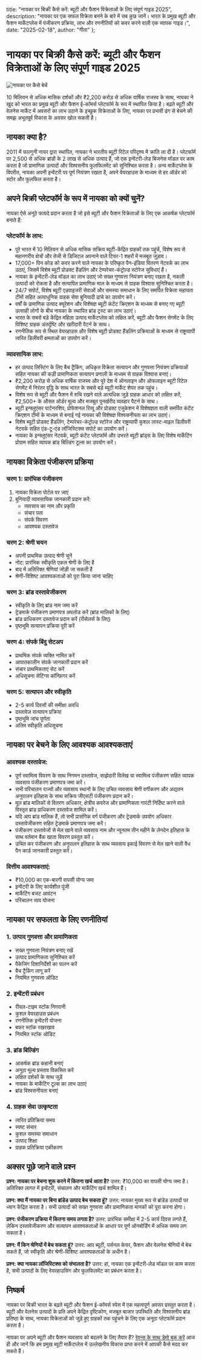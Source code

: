   title: "नायका पर बिक्री कैसे करें: ब्यूटी और फैशन विक्रेताओं के लिए संपूर्ण गाइड 2025",
  description: "नायका पर एक सफल विक्रेता बनने के बारे में सब कुछ जानें। भारत के प्रमुख ब्यूटी और फैशन मार्केटप्लेस में पंजीकरण प्रक्रिया, लाभ और रणनीतियों को कवर करने वाली एक व्यापक गाइड।",
  date: "2025-02-18",
  author: "गीता"
};

# नायका पर बिक्री कैसे करें: ब्यूटी और फैशन विक्रेताओं के लिए संपूर्ण गाइड 2025

![नायका पर कैसे बेचें](/images/blog/how-to-sell-on-nykaa.jpeg)

10 मिलियन से अधिक मासिक दर्शकों और ₹2,200 करोड़ से अधिक वार्षिक राजस्व के साथ, नायका ने खुद को भारत का प्रमुख ब्यूटी और फैशन ई-कॉमर्स प्लेटफॉर्म के रूप में स्थापित किया है। बढ़ते ब्यूटी और वेलनेस मार्केट में अवसरों का लाभ उठाने के इच्छुक विक्रेताओं के लिए, नायका पर प्रभावी ढंग से बेचने की समझ अभूतपूर्व विकास के अवसर खोल सकती है।

## नायका क्या है?

2011 में फाल्गुनी नायर द्वारा स्थापित, नायका ने भारतीय ब्यूटी रिटेल परिदृश्य में क्रांति ला दी है। प्लेटफॉर्म पर 2,500 से अधिक ब्रांडों के 2 लाख से अधिक उत्पाद हैं, जो एक इन्वेंटरी-लेड बिजनेस मॉडल पर काम करता है जो प्रामाणिक उत्पादों और विश्वसनीय फुलफिलमेंट को सुनिश्चित करता है। अन्य मार्केटप्लेस के विपरीत, नायका अपनी इन्वेंटरी पर पूर्ण नियंत्रण रखता है, अपने वेयरहाउस के माध्यम से हर ऑर्डर को स्टोर और फुलफिल करता है।

## अपने बिक्री प्लेटफॉर्म के रूप में नायका को क्यों चुनें?

नायका ऐसे अनूठे फायदे प्रदान करता है जो इसे ब्यूटी और फैशन विक्रेताओं के लिए एक आकर्षक प्लेटफॉर्म बनाते हैं:

### प्लेटफॉर्म के लाभ:
- पूरे भारत में 10 मिलियन से अधिक मासिक सक्रिय ब्यूटी-केंद्रित ग्राहकों तक पहुंचें, विशेष रूप से महानगरीय क्षेत्रों और तेजी से डिजिटल अपनाने वाले टियर-1 शहरों में मजबूत जुड़ाव।
- 17,000+ पिन कोड को कवर करने वाले नायका के परिष्कृत पैन-इंडिया वितरण नेटवर्क का लाभ उठाएं, जिसमें विशेष ब्यूटी प्रोडक्ट हैंडलिंग और टेम्परेचर-कंट्रोल्ड स्टोरेज सुविधाएं हैं।
- नायका के इन्वेंटरी-लेड मॉडल का लाभ उठाएं जो सख्त गुणवत्ता नियंत्रण बनाए रखता है, नकली उत्पादों को रोकता है और सत्यापित प्रामाणिक माल के माध्यम से ग्राहक विश्वास सुनिश्चित करता है।
- 24/7 सपोर्ट, विशेष ब्यूटी एडवाइजरी सेवाओं और समस्या समाधान के लिए समर्पित विक्रेता सहायता टीमों सहित अत्याधुनिक ग्राहक सेवा बुनियादी ढांचे का उपयोग करें।
- वर्षों के प्रामाणिक उत्पाद क्यूरेशन और विशेषज्ञ ब्यूटी कंटेंट क्रिएशन के माध्यम से बनाए गए ब्यूटी उत्साही लोगों के बीच नायका के स्थापित ब्रांड ट्रस्ट का लाभ उठाएं।
- भारत के सबसे बड़े केंद्रित महिला उत्पाद मार्केटप्लेस को लक्षित करें, ब्यूटी और फैशन सेगमेंट के लिए विशिष्ट ग्राहक अंतर्दृष्टि और खरीदारी पैटर्न के साथ।
- रणनीतिक रूप से स्थित वेयरहाउस और विशेष ब्यूटी प्रोडक्ट हैंडलिंग प्रक्रियाओं के माध्यम से राष्ट्रव्यापी त्वरित डिलीवरी क्षमताओं का उपयोग करें।

### व्यावसायिक लाभ:
- हर उत्पाद लिस्टिंग के लिए बैच ट्रैकिंग, अधिकृत विक्रेता सत्यापन और गुणवत्ता नियंत्रण प्रक्रियाओं सहित नायका की कड़ी प्रामाणिकता सत्यापन प्रणाली के माध्यम से ग्राहक विश्वास बनाएं।
- ₹2,200 करोड़ से अधिक वार्षिक राजस्व और पूरे देश में ऑनलाइन और ऑफलाइन ब्यूटी रिटेल सेगमेंट में निरंतर वृद्धि के साथ भारत के सबसे बड़े ब्यूटी मार्केट शेयर तक पहुंच।
- विशेष रूप से ब्यूटी और फैशन में रुचि रखने वाले अत्यधिक जुड़े ग्राहक आधार को लक्षित करें, ₹2,500+ के औसत ऑर्डर मूल्य और मजबूत पुनर्खरीद व्यवहार पैटर्न के साथ।
- ब्यूटी इन्फ्लुएंसर पार्टनरशिप, प्रोफेशनल रिव्यू और प्रोडक्ट एजुकेशन में विशेषज्ञता वाली समर्पित कंटेंट क्रिएशन टीमों के माध्यम से बनाई गई नायका की विशेषज्ञ विश्वसनीयता का लाभ उठाएं।
- विशेष ब्यूटी प्रोडक्ट हैंडलिंग, टेम्परेचर-कंट्रोल्ड स्टोरेज और राष्ट्रव्यापी कुशल लास्ट-माइल डिलीवरी नेटवर्क सहित एंड-टू-एंड लॉजिस्टिक्स सपोर्ट का उपयोग करें।
- नायका के इन्फ्लुएंसर नेटवर्क, ब्यूटी कंटेंट प्लेटफॉर्म और उभरते ब्यूटी ब्रांड्स के लिए विशेष मार्केटिंग प्रोग्राम सहित व्यापक ब्रांड बिल्डिंग टूल्स का उपयोग करें।

## नायका विक्रेता पंजीकरण प्रक्रिया

### चरण 1: प्रारंभिक पंजीकरण
1. नायका विक्रेता पोर्टल पर जाएं
2. बुनियादी व्यावसायिक जानकारी प्रदान करें:
   - व्यवसाय का नाम और प्रकृति
   - संचार पता
   - संपर्क विवरण
   - आवश्यक दस्तावेज

### चरण 2: श्रेणी चयन
- अपनी प्राथमिक उत्पाद श्रेणी चुनें
- नोट: प्रारंभिक स्वीकृति एकल श्रेणी के लिए है
- बाद में अतिरिक्त श्रेणियां जोड़ी जा सकती हैं
- श्रेणी-विशिष्ट आवश्यकताओं को पूरा किया जाना चाहिए

### चरण 3: ब्रांड दस्तावेजीकरण
- स्वीकृति के लिए ब्रांड नाम जमा करें
- ट्रेडमार्क पंजीकरण प्रमाणपत्र अपलोड करें (ब्रांड मालिकों के लिए)
- ब्रांड प्राधिकरण दस्तावेज प्रदान करें (रीसेलर्स के लिए)
- पृष्ठभूमि सत्यापन प्रक्रिया पूरी करें

### चरण 4: संपर्क बिंदु सेटअप
- प्राथमिक संपर्क व्यक्ति नामित करें
- आपातकालीन संपर्क जानकारी प्रदान करें
- संचार प्राथमिकताएं सेट करें
- अधिसूचना सेटिंग्स कॉन्फ़िगर करें

### चरण 5: सत्यापन और स्वीकृति
- 2-5 कार्य दिवसों की समीक्षा अवधि
- दस्तावेज़ सत्यापन प्रक्रिया
- पृष्ठभूमि जांच पूर्णता
- अंतिम स्वीकृति अधिसूचना

## नायका पर बेचने के लिए आवश्यक आवश्यकताएं

### आवश्यक दस्तावेज:
- पूर्ण स्वामित्व विवरण के साथ निगमन दस्तावेज, साझेदारी विलेख या स्वामित्व पंजीकरण सहित व्यापक व्यवसाय पंजीकरण प्रमाणपत्र जमा करें।
- सभी परिचालन राज्यों और व्यवसाय स्थानों के लिए उचित व्यवसाय श्रेणी वर्गीकरण और अद्यतन अनुपालन इतिहास के साथ सक्रिय जीएसटी पंजीकरण प्रदान करें।
- मूल ब्रांड मालिकों से वितरण अधिकार, क्षेत्रीय कवरेज और प्रामाणिकता गारंटी निर्दिष्ट करने वाले विस्तृत ब्रांड प्राधिकरण दस्तावेज शामिल करें।
- यदि आप ब्रांड मालिक हैं, तो सभी प्रासंगिक वर्ग पंजीकरण और ट्रेडमार्क उपयोग अधिकार दस्तावेजीकरण सहित ट्रेडमार्क प्रमाणपत्र जमा करें।
- पंजीकरण दस्तावेजों से मेल खाने वाले व्यवसाय नाम और न्यूनतम तीन महीने के लेनदेन इतिहास के साथ वर्तमान बैंक खाता विवरण प्रस्तुत करें।
- उचित कर पंजीकरण और अनुपालन इतिहास के साथ व्यवसाय इकाई विवरण से मेल खाने वाली वैध पैन कार्ड जानकारी प्रस्तुत करें।

### वित्तीय आवश्यकताएं:
- ₹10,000 का एक-बारगी वापसी योग्य जमा
- इन्वेंटरी के लिए कार्यशील पूंजी
- मार्केटिंग बजट आवंटन
- परिचालन व्यय योजना

## नायका पर सफलता के लिए रणनीतियां

### 1. उत्पाद गुणवत्ता और प्रामाणिकता
- सख्त गुणवत्ता नियंत्रण बनाए रखें
- उत्पाद प्रामाणिकता सुनिश्चित करें
- पैकेजिंग दिशानिर्देशों का पालन करें
- बैच ट्रैकिंग लागू करें
- नियमित गुणवत्ता ऑडिट

### 2. इन्वेंटरी प्रबंधन
- रीयल-टाइम स्टॉक निगरानी
- कुशल वेयरहाउस प्रबंधन
- रणनीतिक इन्वेंटरी योजना
- बफर स्टॉक रखरखाव
- नियमित स्टॉक ऑडिट

### 3. ब्रांड बिल्डिंग
- आकर्षक ब्रांड कहानी बनाएं
- अनूठा मूल्य प्रस्ताव विकसित करें
- लक्षित दर्शकों के साथ जुड़ें
- नायका के मार्केटिंग टूल्स का लाभ उठाएं
- ब्रांड विश्वसनीयता बनाएं

### 4. ग्राहक सेवा उत्कृष्टता
- त्वरित प्रतिक्रिया समय
- स्पष्ट संचार
- कुशल समस्या समाधान
- उत्पाद शिक्षा
- ग्राहक प्रतिक्रिया एकीकरण

## अक्सर पूछे जाने वाले प्रश्न

**प्रश्न: नायका पर बेचना शुरू करने में कितना खर्च आता है?**
उत्तर: ₹10,000 का वापसी योग्य जमा है। अतिरिक्त लागत में इन्वेंटरी, संचालन और मार्केटिंग खर्च शामिल हैं।

**प्रश्न: क्या मैं नायका पर बिना ब्रांडेड उत्पाद बेच सकता हूं?**
उत्तर: नायका मुख्य रूप से ब्रांडेड उत्पादों पर ध्यान केंद्रित करता है। सभी उत्पादों को सख्त गुणवत्ता और प्रामाणिकता मानकों को पूरा करना होगा।

**प्रश्न: पंजीकरण प्रक्रिया में कितना समय लगता है?**
उत्तर: प्रारंभिक समीक्षा में 2-5 कार्य दिवस लगते हैं, लेकिन दस्तावेजीकरण और सत्यापन आवश्यकताओं के आधार पर पूर्ण ऑनबोर्डिंग में अधिक समय लग सकता है।

**प्रश्न: मैं किन श्रेणियों में बेच सकता हूं?**
उत्तर: आप ब्यूटी, पर्सनल केयर, फैशन और वेलनेस श्रेणियों में बेच सकते हैं, जो स्वीकृति और श्रेणी-विशिष्ट आवश्यकताओं के अधीन है।

**प्रश्न: क्या नायका लॉजिस्टिक्स को संभालता है?**
उत्तर: हां, नायका एक इन्वेंटरी-लेड मॉडल पर काम करता है, सभी उत्पादों के लिए वेयरहाउसिंग और फुलफिलमेंट का प्रबंधन करता है।

## निष्कर्ष

नायका पर बिक्री भारत के बढ़ते ब्यूटी और फैशन ई-कॉमर्स स्पेस में एक महत्वपूर्ण अवसर प्रस्तुत करता है। ब्यूटी और वेलनेस उत्पादों के प्रति अपने केंद्रित दृष्टिकोण, मजबूत बाजार उपस्थिति और विश्वसनीय ब्रांड प्रतिष्ठा के साथ, नायका विक्रेताओं को जुड़े हुए ग्राहकों तक पहुंचने के लिए एक अनूठा प्लेटफॉर्म प्रदान करता है।

नायका पर अपने ब्यूटी और फैशन व्यवसाय को बदलने के लिए तैयार हैं? [रेवन्स के साथ डेमो बुक करें](https://www.revns.com/demo) आज ही और जानें कि हम प्रमुख ब्यूटी मार्केटप्लेस में उल्लेखनीय विकास प्राप्त करने में आपकी कैसे मदद कर सकते हैं।